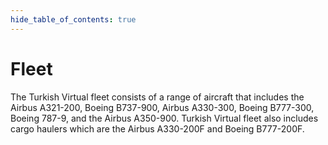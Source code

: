 ```yaml
--- 
hide_table_of_contents: true
---
```



<div class="hero shadow--lw">
  <div class="container">
    <h1 class="hero__title">Fleet</h1>
    <p class="hero__subtitle"></p>
  </div>
  The Turkish Virtual fleet consists of a range of aircraft that includes the Airbus A321-200, Boeing B737-900, Airbus A330-300, Boeing B777-300, Boeing 787-9, and the Airbus A350-900.
Turkish Virtual fleet also includes cargo haulers which are the Airbus A330-200F and Boeing B777-200F.
</div>
<br/>


<TurkishAirlinesCards />